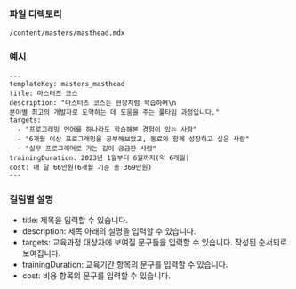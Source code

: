 <!-- Custom-MDX-Documentation.mdx -->

### 파일 디렉토리

`/content/masters/masthead.mdx`

### 예시

```
---
templateKey: masters_masthead
title: 마스터즈 코스
description: "마스터즈 코스는 현장처럼 학습하며\n
분야별 최고의 개발자로 도약하는 데 도움을 주는 풀타임 과정입니다."
targets:
  - "프로그래밍 언어를 하나라도 학습해본 경험이 있는 사람"
  - "6개월 이상 프로그래밍을 공부해보았고, 동료와 함께 성장하고 싶은 사람"
  - "실무 프로그래머로 가는 길이 궁금한 사람"
trainingDuration: 2023년 1월부터 6월까지(약 6개월)
cost: 매 달 66만원(6개월 기준 총 369만원)
---
```

### 컬럼별 설명

- title: 제목을 입력할 수 있습니다.
- description: 제목 아래의 설명을 입력할 수 있습니다.
- targets: 교육과정 대상자에 보여질 문구들을 입력할 수 있습니다. 작성된 순서되로 보여집니다.
- trainingDuration: 교육기간 항목의 문구를 입력할 수 있습니다.
- cost: 비용 항목의 문구를 입력할 수 있습니다.
